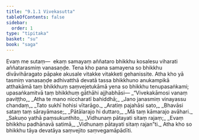 ```yaml
---
title: "9.1.1 Vivekasutta"
tableOfContents: false
sidebar:
  order: 1
type: "tipitaka"
basket: "su"
book: "saga"
---
```



<DynamicBreadcrumb />

<Division number="221" book="saga">

<Paragraph number="1378" book="saga">
Evaṃ me sutaṃ—  ekaṃ samayaṃ aññataro bhikkhu kosalesu viharati aññatarasmiṃ vanasaṇḍe. Tena kho pana samayena so bhikkhu divāvihāragato pāpake akusale vitakke vitakketi gehanissite. Atha kho yā tasmiṃ vanasaṇḍe adhivatthā devatā tassa bhikkhuno anukampikā atthakāmā taṃ bhikkhuṃ saṃvejetukāmā yena so bhikkhu tenupasaṅkami; upasaṅkamitvā taṃ bhikkhuṃ gāthāhi ajjhabhāsi—
</Paragraph>

<Paragraph number="1379" type="verses" book="saga">
_“Vivekakāmosi vanaṃ paviṭṭho,_  
_Atha te mano niccharatī bahiddhā;_  
_Jano janasmiṃ vinayassu chandaṃ,_  
_Tato sukhī hohisi vītarāgo._  

</Paragraph>

<Paragraph number="1380" type="verses" book="saga">
_Aratiṃ pajahāsi sato,_  
_Bhavāsi sataṃ taṃ sārayāmase;_  
_Pātālarajo hi duttaro,_  
_Mā taṃ kāmarajo avāhari._  

</Paragraph>

<Paragraph number="1381" type="verses" book="saga">
_Sakuṇo yathā paṃsukunthito,_  
_Vidhunaṃ pātayati sitaṃ rajaṃ;_  
_Evaṃ bhikkhu padhānavā satimā,_  
_Vidhunaṃ pātayati sitaṃ rajan”ti._  

</Paragraph>

<Paragraph number="1382" book="saga">
Atha kho so bhikkhu tāya devatāya saṃvejito saṃvegamāpādīti.
</Paragraph>
</Division>